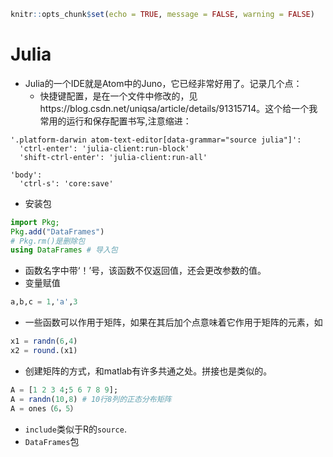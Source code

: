 ```r
knitr::opts_chunk$set(echo = TRUE, message = FALSE, warning = FALSE)
```
# Julia {#Julia}

- Julia的一个IDE就是Atom中的Juno，它已经非常好用了。记录几个点：
  - 快捷键配置，是在一个文件中修改的，见https://blog.csdn.net/uniqsa/article/details/91315714。这个给一个我常用的运行和保存配置书写,注意缩进：
  
```
'.platform-darwin atom-text-editor[data-grammar="source julia"]':
  'ctrl-enter': 'julia-client:run-block'
  'shift-ctrl-enter': 'julia-client:run-all'

'body':
  'ctrl-s': 'core:save'
```
  
- 安装包
```julia
import Pkg;
Pkg.add("DataFrames")
# Pkg.rm()是删除包
using DataFrames # 导入包
```

- 函数名字中带‘！’号，该函数不仅返回值，还会更改参数的值。
- 变量赋值
```julia
a,b,c = 1,'a',3 
```
- 一些函数可以作用于矩阵，如果在其后加个点意味着它作用于矩阵的元素，如
```julia
x1 = randn(6,4)
x2 = round.(x1)
```
- 创建矩阵的方式，和matlab有许多共通之处。拼接也是类似的。
```julia
A = [1 2 3 4;5 6 7 8 9];
A = randn(10,8) # 10行8列的正态分布矩阵
A = ones（6，5）
```
- `include`类似于R的`source`.
- `DataFrames`包


